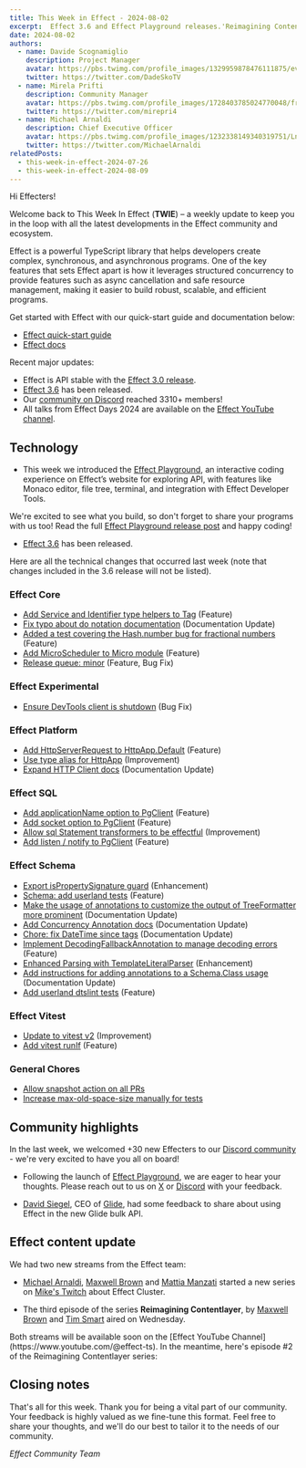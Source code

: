 ```yaml
---
title: This Week in Effect - 2024-08-02
excerpt:  Effect 3.6 and Effect Playground releases.'Reimagining Contentlayer' ep. 3 by Maxwell Brown and Tim Smart. 'Effect Cluster' ep.1 by Michael Arnaldi, Maxwell Brown and Mattia Manzati. 
date: 2024-08-02
authors:
  - name: Davide Scognamiglio
    description: Project Manager
    avatar: https://pbs.twimg.com/profile_images/1329959878476111875/evHG8VX6_400x400.jpg
    twitter: https://twitter.com/DadeSkoTV
  - name: Mirela Prifti
    description: Community Manager
    avatar: https://pbs.twimg.com/profile_images/1728403785024770048/frKphayT_400x400.jpg
    twitter: https://twitter.com/mirepri4
  - name: Michael Arnaldi
    description: Chief Executive Officer
    avatar: https://pbs.twimg.com/profile_images/1232338149340319751/Ln9nNWyk_400x400.jpg
    twitter: https://twitter.com/MichaelArnaldi
relatedPosts:
  - this-week-in-effect-2024-07-26
  - this-week-in-effect-2024-08-09
---
```


Hi Effecters! 

Welcome back to This Week In Effect (**TWIE**) – a weekly update to keep you in the loop with all the latest developments in the Effect community and ecosystem.

Effect is a powerful TypeScript library that helps developers create complex, synchronous, and asynchronous programs. One of the key features that sets Effect apart is how it leverages structured concurrency to provide features such as async cancellation and safe resource management, making it easier to build robust, scalable, and efficient programs.

Get started with Effect with our quick-start guide and documentation below:

- [Effect quick-start guide](/docs/quickstart)
- [Effect docs](/docs/introduction)

Recent major updates:

- Effect is API stable with the [Effect 3.0 release](https://effect.website/blog/effect-3.0).
- [Effect 3.6](https://effect.website/blog/effect-3.6) has been released.
- Our [community on Discord](https://discord.gg/effect-ts) reached 3310+ members!
- All talks from Effect Days 2024 are available on the [Effect YouTube channel](https://www.youtube.com/@effect-ts).


## Technology

+ This week we introduced the [Effect Playground](https://effect.website/play), an interactive coding experience on Effect’s website for exploring API, with features like Monaco editor, file tree, terminal, and integration with Effect Developer Tools.
<Tweet id="1817965072821665897" />

We're excited to see what you build, so don't forget to share your programs with us too! Read the full [Effect Playground release post](https://effect.website/blog/playground-release) and happy coding!
<YouTube url="https://www.youtube.com/embed/zrMY9r9CRoc?si=UzeFoqTLv0Bx4441" />

+ [Effect 3.6](https://effect.website/blog/effect-3.6) has been released.
<Tweet id="1818237695987957965" />

Here are all the technical changes that occurred last week (note that changes included in the 3.6 release will not be listed).

### Effect Core
+ [Add Service and Identifier type helpers to Tag](https://github.com/Effect-TS/effect/pull/3362) (Feature)
+ [Fix typo about do notation documentation](https://github.com/Effect-TS/effect/pull/3372) (Documentation Update)
+ [Added a test covering the Hash.number bug for fractional numbers](https://github.com/Effect-TS/effect/pull/3373) (Feature)
+ [Add MicroScheduler to Micro module](https://github.com/Effect-TS/effect/pull/3377) (Feature)
+ [Release queue: minor](https://github.com/Effect-TS/effect/pull/3248) (Feature, Bug Fix)

### Effect Experimental
+ [Ensure DevTools client is shutdown](https://github.com/Effect-TS/effect/pull/3394) (Bug Fix)

### Effect Platform
+ [Add HttpServerRequest to HttpApp.Default](https://github.com/Effect-TS/effect/pull/3384) (Feature)
+ [Use type alias for HttpApp](https://github.com/Effect-TS/effect/pull/3386) (Improvement)
+ [Expand HTTP Client docs](https://github.com/Effect-TS/effect/pull/3396) (Documentation Update)

### Effect SQL
+ [Add applicationName option to PgClient](https://github.com/Effect-TS/effect/pull/3364) (Feature)
+ [Add socket option to PgClient](https://github.com/Effect-TS/effect/pull/3365) (Feature)
+ [Allow sql Statement transformers to be effectful](https://github.com/Effect-TS/effect/pull/3387) (Improvement)
+ [Add listen / notify to PgClient](https://github.com/Effect-TS/effect/pull/3398) (Feature)

### Effect Schema
+ [Export isPropertySignature guard](https://github.com/Effect-TS/effect/pull/3363) (Enhancement)
+ [Schema: add userland tests](https://github.com/Effect-TS/effect/pull/3370) (Feature)
+ [Make the usage of annotations to customize the output of TreeFormatter more prominent](https://github.com/Effect-TS/effect/pull/3374) (Documentation Update)
+ [Add Concurrency Annotation docs](https://github.com/Effect-TS/effect/pull/3381) (Documentation Update)
+ [Chore: fix DateTime since tags](https://github.com/Effect-TS/effect/pull/3388) (Documentation Update)
+ [Implement DecodingFallbackAnnotation to manage decoding errors](https://github.com/Effect-TS/effect/pull/3346) (Feature)
+ [Enhanced Parsing with TemplateLiteralParser](https://github.com/Effect-TS/effect/pull/3347) (Enhancement)
+ [Add instructions for adding annotations to a Schema.Class usage](https://github.com/Effect-TS/effect/pull/3395) (Documentation Update)
+ [Add userland dtslint tests](https://github.com/Effect-TS/effect/pull/3400) (Feature)

### Effect Vitest
+ [Update to vitest v2](https://github.com/Effect-TS/effect/pull/3367) (Improvement)
+ [Add vitest runIf](https://github.com/Effect-TS/effect/pull/3376) (Feature)

### General Chores
+ [Allow snapshot action on all PRs](https://github.com/Effect-TS/effect/pull/3369)
+ [Increase max-old-space-size manually for tests](https://github.com/Effect-TS/effect/pull/3371)

## Community highlights

In the last week, we welcomed +30 new Effecters to our [Discord community](https://discord.gg/effect-ts) - we're very excited to have you all on board! 

+ Following the launch of [Effect Playground](https://effect.website/play), we are eager to hear your thoughts. Please reach out to us on [X](https://x.com/EffectTS_) or [Discord](https://discord.gg/effect-ts) with your feedback.
<Tweet id="1818065230532067432" />

+ [David Siegel](https://x.com/dvdsgl), CEO of [Glide](https://www.glideapps.com/), had some feedback to share about using Effect in the new Glide bulk API. 
<Tweet id="1817397810880479315" />

## Effect content update

We had two new streams from the Effect team:

+ [Michael Arnaldi](https://x.com/MichaelArnaldi), [Maxwell Brown](https://x.com/imax153) and [Mattia Manzati](https://x.com/MattiaManzati) started a new series on [Mike's Twitch](https://www.twitch.tv/mikearnaldi/video/2206072150) about Effect Cluster.
<Tweet id="1817923000382980562" />

+ The third episode of the series **Reimagining Contentlayer**, by [Maxwell Brown](https://x.com/imax153) and [Tim Smart](https://x.com/tim_smart) aired on Wednesday. 
<Tweet id="1818772336537161908" />
Both streams will be available soon on the [Effect YouTube Channel](https://www.youtube.com/@effect-ts). In the meantime, here's episode #2 of the Reimagining Contentlayer series:
<YouTube url="https://www.youtube.com/embed/XqvvQ43b208?si=NrvY_rXA_DPZShUO" />


## Closing notes

That's all for this week. Thank you for being a vital part of our community. Your feedback is highly valued as we fine-tune this format. Feel free to share your thoughts, and we'll do our best to tailor it to the needs of our community.

_Effect Community Team_
